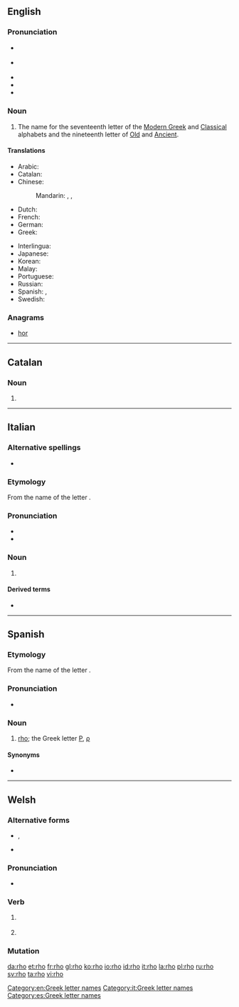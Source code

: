 ==English==
{{letter_disp2|pi|[[image:Greek_uc_rho.png|31px]][[image:Greek_lc_rho.png|27px]]|sigma|ῥῶ|Ρ|ρ}}

===Pronunciation===
* {{a|RP}} {{IPA|/ɹəʊ/|lang=en}}
* {{a|GenAm}} {{IPA|/ɹoʊ/|lang=en}}
* {{audio|en-us-rho.ogg|Audio (US)|lang=en}}
* {{homophones|row|roe|Rowe|lang=en}}
* {{rhymes|əʊ|lang=en}}

===Noun===
{{en-noun}}

# The name for the seventeenth letter of the [[Modern Greek]] and [[Classical Greek|Classical]] alphabets and the nineteenth letter of [[Old Greek|Old]] and [[Ancient Greek|Ancient]].

====Translations====
{{trans-top|letter of Greek alphabet}}
* Arabic: {{t|ar|رُو|m}}
* Catalan: {{t|ca|ro|f}}
* Chinese:
*: Mandarin: {{t+|cmn|肉|tr=ròu|sc=Hani}}, {{t+|cmn|若|tr=ruò|sc=Hani}}, {{t+|cmn|柔|tr=róu|sc=Hani}}
* Dutch: {{t|nl|rho|m|f}}
* French: {{t+|fr|rhô|m}}
* German: {{t+|de|Rho|n}}
* Greek: {{t+|el|ρο|n}}
{{trans-mid}}
* Interlingua: {{t|ia|rho}}
* Japanese: {{t+|ja|ロー|tr=rō|sc=Jpan}}
* Korean: {{t+|ko|로|sc=Kore}}
* Malay: {{t|ms|ro}}
* Portuguese: {{t|pt|rô|m}}
* Russian: {{t+|ru|ро|n}}
* Spanish: {{t+|es|ro|f}}, {{t|es|rho|f}}
* Swedish: {{t+|sv|rho}}
{{trans-bottom}}

===Anagrams===
* [[hor#English|hor]]
[[Category:en:Greek letter names]]

----

==Catalan==

===Noun===
{{ca-noun|f}}

# {{alternative spelling of|ro|lang=ca}}

----

==Italian==

===Alternative spellings===
* {{l|it|ro}}

===Etymology===
From the name of the {{etyl|grc|it}} letter {{m|grc|ῥῶ}}.

===Pronunciation===
* {{IPA|/rɔ/|[r̺ɔ]|lang=it}}
* {{hyphenation|rò|lang=it}}

===Noun===
{{wikipedia|lang=it}}
{{head|it|noun|g=m|g2=f|invariable}}

# {{l|en|rho}} {{qualifier|Greek letter|lang=it}}

====Derived terms====
* {{l|it|rotacismo}}

[[Category:it:Greek letter names]]

----

==Spanish==

===Etymology===
From the name of the {{etyl|grc|es}} letter {{m|grc|ῥῶ}}.

===Pronunciation===
* {{es-pronunc}}

===Noun===
{{es-noun|f}}

# [[rho]]; the Greek letter [[Ρ]], [[ρ]]

====Synonyms====
* {{l|es|ro}}

[[Category:es:Greek letter names]]

----

==Welsh==

===Alternative forms===
* {{sense|subjunctive}} {{l|cy|rhoddo}}, {{l|cy|rhotho}}
* {{sense|imperative}} {{l|cy|dyro}}

===Pronunciation===
* {{IPA|[r̥oː]|lang=cy}}

===Verb===
{{head|cy|verb form}}

# {{lb|cy|literary}} {{inflection of|rhoi||3|s|subj|lang=cy}}
# {{lb|cy|literary}} {{inflection of|rhoi||2|s|impr|lang=cy}}

===Mutation===
{{cy-mut-rh|o}}

[[da:rho]]
[[et:rho]]
[[fr:rho]]
[[gl:rho]]
[[ko:rho]]
[[io:rho]]
[[id:rho]]
[[it:rho]]
[[la:rho]]
[[pl:rho]]
[[ru:rho]]
[[sv:rho]]
[[ta:rho]]
[[vi:rho]]